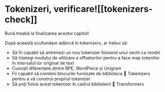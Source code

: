 # Tokenizeri, verificare![[tokenizers-check]]

<CourseFloatingBanner
    chapter={6}
    classNames="absolute z-10 right-0 top-0"
/>

Bună treabă la finalizarea acestui capitol!

După această scufundare adâncă în tokenizers, ar trebui să:

- Să fii capabil să antrenezi un nou tokenizer folosind unul vechi ca model
- Să înțelegi modului de utilizare a offseturilor pentru a face map tokenilor în intervalul lor original de text
- Cunoști diferențele dintre BPE, WordPiece și Unigram
- Fii capabil să combini blocurile furnizate de biblioteca 🤗 Tokenizers pentru a vă construi propriul tokenizer
- Să poți folosi acest tokenizer în cadrul bibliotecii 🤗 Transformers
